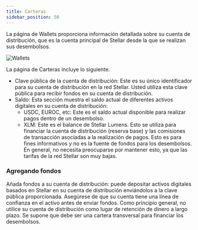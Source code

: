 ```yaml
---
title: Carteras
sidebar_position: 50
---
```


La página de Wallets proporciona información detallada sobre su cuenta de distribución, que es la cuenta principal de Stellar desde la que se realizan sus desembolsos.

![Wallets](/assets/SDP/SDP23.png)

La página de Carteras incluye lo siguiente:

- Clave pública de la cuenta de distribución: Este es su único identificador para su cuenta de distribución en la red Stellar. Usted utiliza esta clave pública para recibir fondos en su cuenta de distribución.
- Saldo: Esta sección muestra el saldo actual de diferentes activos digitales en su cuenta de distribución:
  - USDC, EUROC, etc: Este es el saldo actual disponible para realizar pagos dentro de un desembolso.
  - XLM: Este es el balance de Stellar Lumens. Esto se utiliza para financiar la cuenta de distribución (reserva base) y las comisiones de transacción asociadas a la realización de pagos. Esto es para fines informativos y no es la fuente de fondos para los desembolsos. En general, no necesita preocuparse por mantener esto, ya que las tarifas de la red Stellar son muy bajas.

### Agregando fondos

Añada fondos a su cuenta de distribución: puede depositar activos digitales basados en Stellar en su cuenta de distribución enviándolos a la clave pública proporcionada. Asegúrese de que su cuenta tiene una línea de confianza en el activo antes de enviar fondos. Como principio general, no utilice su cuenta de distribución como lugar de retención de dinero a largo plazo. Se supone que debe ser una cartera transversal para financiar los desembolsos.
